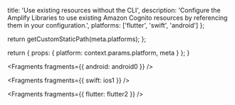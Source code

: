
  title: 'Use existing resources without the CLI',
  description:
    'Configure the Amplify Libraries to use existing Amazon Cognito resources by referencing them in your configuration.',
  platforms: ['flutter', 'swift', 'android']
};

  return getCustomStaticPath(meta.platforms);
};

  return {
    props: {
      platform: context.params.platform,
      meta
    }
  };
}


<Fragments fragments={{ android: android0 }} />


<Fragments fragments={{ swift: ios1 }} />


<Fragments fragments={{ flutter: flutter2 }} />
